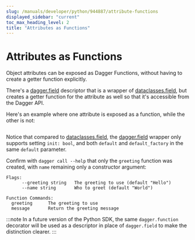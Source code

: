 ```yaml
---
slug: /manuals/developer/python/944887/attribute-functions
displayed_sidebar: "current"
toc_max_heading_level: 2
title: "Attributes as Functions"
---
```



# Attributes as Functions


Object attributes can be exposed as Dagger Functions, without having to
create a getter function explicitly.

There's a [dagger.field][dag-field] descriptor that is a wrapper of
[dataclasses.field][data-field], but creates a getter function for the attribute
as well so that it's accessible from the Dagger API.

Here's an example where one attribute is exposed as a function, while the other
is not:

```python file=./snippets/attribute-functions/basic/main.py
```

Notice that compared to [dataclasses.field][data-field], the [dagger.field][dag-field]
wrapper only supports setting `init: bool`, and both `default` and `default_factory`
in the same `default` parameter.

Confirm with `dagger call --help` that only the `greeting` function
was created, with `name` remaining only a constructor argument:

```shell
Flags:
      --greeting string   The greeting to use (default "Hello")
      --name string       Who to greet (default "World")

Function Commands:
  greeting      The greeting to use
  message       Return the greeting message
```

:::note
In a future version of the Python SDK, the same `dagger.function` decorator will
be used as a descriptor in place of `dagger.field` to make the distinction clearer.
:::

[dag-field]: https://dagger-io.readthedocs.io/en/sdk-python-v0.9.11/module.html#dagger.field
[data-field]: https://docs.python.org/3/library/dataclasses.html#mutable-default-values

